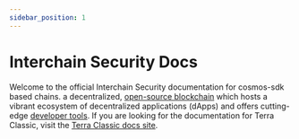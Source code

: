 ```yaml
---
sidebar_position: 1
---
```




# Interchain Security Docs

Welcome to the official Interchain Security documentation for cosmos-sdk based chains. a decentralized, [open-source blockchain](https://github.com/terra-money/core) which hosts a vibrant ecosystem of decentralized applications (dApps) and offers cutting-edge [developer tools](./develop/which-tools.mdx). If you are looking for the documentation for Terra Classic, visit the [Terra Classic docs site](https://classic-docs.terra.money/). 

<CardSection cards={homeCards} />
